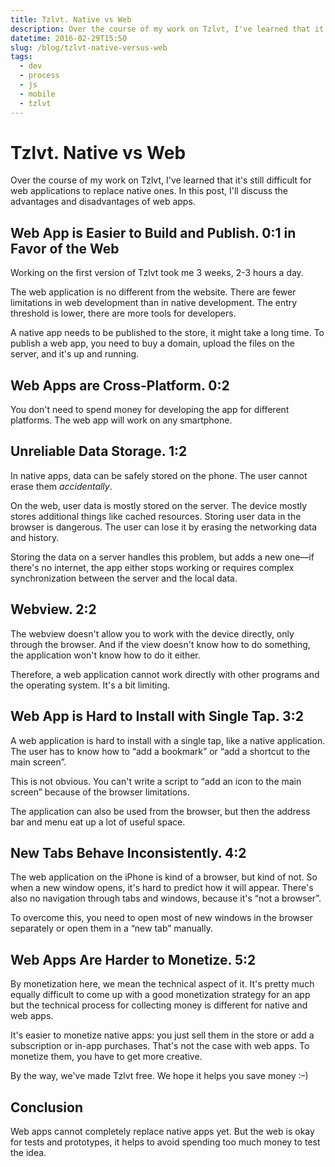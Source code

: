 ```yaml
---
title: Tzlvt. Native vs Web
description: Over the course of my work on Tzlvt, I've learned that it's still difficult for web applications to replace native ones. In this post, I'll discuss the advantages and disadvantages of web apps.
datetime: 2016-02-29T15:50
slug: /blog/tzlvt-native-versus-web
tags:
  - dev
  - process
  - js
  - mobile
  - tzlvt
---
```


# Tzlvt. Native vs Web

Over the course of my work on Tzlvt, I've learned that it's still difficult for web applications to replace native ones. In this post, I'll discuss the advantages and disadvantages of web apps.

## Web App is Easier to Build and Publish. 0:1 in Favor of the Web

Working on the first version of Tzlvt took me 3 weeks, 2-3 hours a day.

The web application is no different from the website. There are fewer limitations in web development than in native development. The entry threshold is lower, there are more tools for developers.

A native app needs to be published to the store, it might take a long time. To publish a web app, you need to buy a domain, upload the files on the server, and it's up and running.

## Web Apps are Cross-Platform. 0:2

You don't need to spend money for developing the app for different platforms. The web app will work on any smartphone.

## Unreliable Data Storage. 1:2

In native apps, data can be safely stored on the phone. The user cannot erase them _accidentally_.

On the web, user data is mostly stored on the server. The device mostly stores additional things like cached resources. Storing user data in the browser is dangerous. The user can lose it by erasing the networking data and history.

Storing the data on a server handles this problem, but adds a new one—if there's no internet, the app either stops working or requires complex synchronization between the server and the local data.

## Webview. 2:2

The webview doesn't allow you to work with the device directly, only through the browser. And if the view doesn't know how to do something, the application won't know how to do it either.

Therefore, a web application cannot work directly with other programs and the operating system. It's a bit limiting.

## Web App is Hard to Install with Single Tap. 3:2

A web application is hard to install with a single tap, like a native application. The user has to know how to “add a bookmark” or “add a shortcut to the main screen”.

This is not obvious. You can't write a script to “add an icon to the main screen” because of the browser limitations.

The application can also be used from the browser, but then the address bar and menu eat up a lot of useful space.

## New Tabs Behave Inconsistently. 4:2

The web application on the iPhone is kind of a browser, but kind of not. So when a new window opens, it's hard to predict how it will appear. There's also no navigation through tabs and windows, because it's “not a browser”.

To overcome this, you need to open most of new windows in the browser separately or open them in a “new tab” manually.

## Web Apps Are Harder to Monetize. 5:2

By monetization here, we mean the technical aspect of it. It's pretty much equally difficult to come up with a good monetization strategy for an app but the technical process for collecting money is different for native and web apps.

It's easier to monetize native apps: you just sell them in the store or add a subscription or in-app purchases. That's not the case with web apps. To monetize them, you have to get more creative.

By the way, we've made Tzlvt free. We hope it helps you save money :–)

## Conclusion

Web apps cannot completely replace native apps yet. But the web is okay for tests and prototypes, it helps to avoid spending too much money to test the idea.
